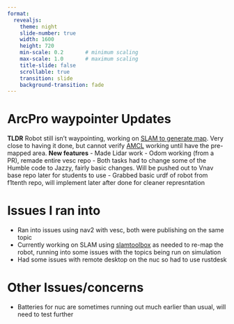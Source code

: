 ```yaml
---
format: 
  revealjs:
    theme: night
    slide-number: true
    width: 1600
    height: 720
    min-scale: 0.2       # minimum scaling
    max-scale: 1.0       # maximum scaling
    title-slide: false
    scrollable: true
    transition: slide
    background-transition: fade
---
```


# ArcPro waypointer Updates
**TLDR** Robot still isn't waypointing, working on [SLAM to generate map](https://github.com/airou-lab/arcpro_waypoint_with_map). Very close to having it done, but cannot verify [AMCL](https://roboticsknowledgebase.com/wiki/state-estimation/adaptive-monte-carlo-localization/) working until have the pre-mapped area. 
**New features**
- Made Lidar work
- Odom working (from a PR), remade entire vesc repo
	- Both tasks had to change some of the Humble code to Jazzy, fairly basic changes. Will be pushed out to Vnav base repo later for students to use
- Grabbed basic urdf of robot from f1tenth repo, will implement later after done for cleaner represntation 

# Issues I ran into
- Ran into issues using nav2 with vesc, both were publishing on the same topic 
- Currently working on SLAM using [slamtoolbox](https://github.com/SteveMacenski/slam_toolbox) as needed to re-map the robot, running into some issues with the topics being run on simulation 
- Had some issues with remote desktop on the nuc so had to use rustdesk

# Other Issues/concerns
- Batteries for nuc are sometimes running out much earlier than usual, will need to test further

